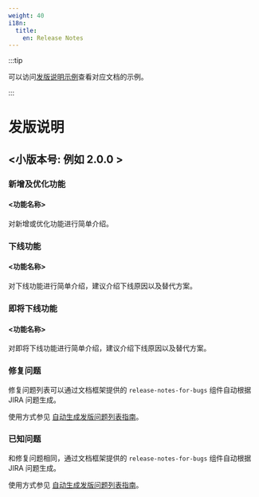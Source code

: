 ```yaml
---
weight: 40
i18n:
  title:
    en: Release Notes
---
```


:::tip

可以访问[发版说明示例](https://product-doc-guide.alauda.cn/template/release_notes/example.html)查看对应文档的示例。

:::

# 发版说明

## \<小版本号: 例如 2.0.0 \>

### 新增及优化功能

#### \<功能名称\>
对新增或优化功能进行简单介绍。


### 下线功能

#### \<功能名称\>
对下线功能进行简单介绍，建议介绍下线原因以及替代方案。


### 即将下线功能

#### \<功能名称\>
对即将下线功能进行简单介绍，建议介绍下线原因以及替代方案。


### 修复问题

修复问题列表可以通过文档框架提供的 `release-notes-for-bugs` 组件自动根据 JIRA 问题生成。

使用方式参见 [自动生成发版问题列表指南](https://product-doc-guide.alauda.cn/guide/auto_gen_releasenotes.html)。


### 已知问题

和修复问题相同，通过文档框架提供的 `release-notes-for-bugs` 组件自动根据 JIRA 问题生成。

使用方式参见 [自动生成发版问题列表指南](https://product-doc-guide.alauda.cn/guide/auto_gen_releasenotes.html)。